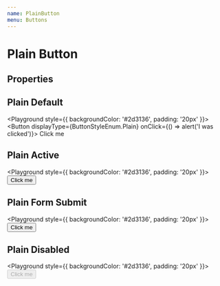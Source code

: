 ```yaml
---
name: PlainButton
menu: Buttons
---
```



# Plain Button

## Properties

<Props of={Button} />

## Plain Default

<Playground style={{ backgroundColor: '#2d3136', padding: '20px' }}>
  <Button displayType={ButtonStyleEnum.Plain} onClick={() => alert('I was clicked')}>
    Click me
  </Button>
</Playground>

## Plain Active

<Playground style={{ backgroundColor: '#2d3136', padding: '20px' }}>
  <Button displayType={ButtonStyleEnum.Plain} isActive={true}>
    Click me
  </Button>
</Playground>

## Plain Form Submit

<Playground style={{ backgroundColor: '#2d3136', padding: '20px' }}>
  <Button displayType={ButtonStyleEnum.Plain} type="submit">
    Click me
  </Button>
</Playground>

## Plain Disabled

<Playground style={{ backgroundColor: '#2d3136', padding: '20px' }}>
  <Button displayType={ButtonStyleEnum.Plain} disabled={true}>
    Click me
  </Button>
</Playground>
